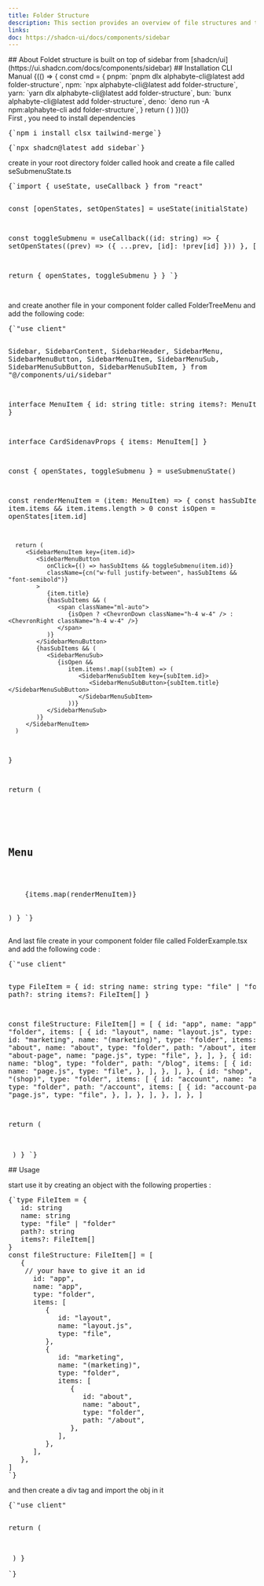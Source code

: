 ```yaml
---
title: Folder Structure
description: This section provides an overview of file structures and their implementation using the FileTree component.
links:
doc: https://shadcn-ui/docs/components/sidebar
---
```


<ComponentPreview name="folder-tree-demo"/>
## About
Foldet structure is built on top of <MdxBadge>sidebar</MdxBadge> from [shadcn/ui](https://ui.shadcn.com/docs/components/sidebar)
## Installation
<CliCodeTabs>
<TabsList>
  <TabsTrigger value="cli">CLI</TabsTrigger>
  <TabsTrigger value="manual">Manual</TabsTrigger>
</TabsList>
<TabsContent value="cli">
<CliCodeTabs>
  {(() => {
    const cmd = {
      pnpm: `pnpm dlx alphabyte-cli@latest add folder-structure`,
      npm: `npx alphabyte-cli@latest add folder-structure`,
      yarn: `yarn dlx alphabyte-cli@latest add folder-structure`,
      bun: `bunx alphabyte-cli@latest add folder-structure`,
      deno: `deno run -A npm:alphabyte-cli add folder-structure`,
    }
    return (
      <CodeCommands
        __pnpm__={cmd.pnpm}
        __npm__={cmd.npm}
        __yarn__={cmd.yarn}
        __bun__={cmd.bun}
        __deno__={cmd.deno}
      />
    )
  })()}
</CliCodeTabs>
</TabsContent>
<TabsContent value="manual">
<div className="not-prose md:px-0 px-4">
<Step>
<StepItem title="Install dependencies">
First , you need to install dependencies
<Pre className="language-bash">
{`npm i install clsx tailwind-merge`}
</Pre>
<Pre className="language-bash">
{`npx shadcn@latest add sidebar`}
</Pre>
</StepItem>
  <StepItem title="Create utils.ts"> 
  <ComponentUtilsText/>
  <ComponentUtils/>
  </StepItem>
<StepItem title="Create the hook">
create in your root directory folder called <MdxBadge>hook</MdxBadge> and create a file called <MdxBadge>seSubmenuState.ts </MdxBadge>
<Pre className="language-typescript" folderPath="hooks/use-submenu-state.ts">
{`import { useState, useCallback } from "react"

   const [openStates, setOpenStates] = useState(initialState)

const toggleSubmenu = useCallback((id: string) => {
setOpenStates((prev) => ({ ...prev, [id]: !prev[id] }))
}, [])

return { openStates, toggleSubmenu }
}
`}

</Pre>
</StepItem>
<StepItem title="Create Folder-Tree Component">
<ComponentSource name="folder-tree-demo" />
</StepItem>
<StepItem title="Create folder menu">
and create another file in your <MdxBadge>component</MdxBadge> folder called <MdxBadge>FolderTreeMenu</MdxBadge> and add the following code:
<CodeBlockWrapper>
<Pre className="language-typescript" folderPath="components/FolderTreeMenu.tsx">
{`"use client"


  Sidebar,
  SidebarContent,
  SidebarHeader,
  SidebarMenu,
  SidebarMenuButton,
  SidebarMenuItem,
  SidebarMenuSub,
  SidebarMenuSubButton,
  SidebarMenuSubItem,
} from "@/components/ui/sidebar"

interface MenuItem {
id: string
title: string
items?: MenuItem[]
}

interface CardSidenavProps {
items: MenuItem[]
}

   const { openStates, toggleSubmenu } = useSubmenuState()

const renderMenuItem = (item: MenuItem) => {
const hasSubItems = item.items && item.items.length > 0
const isOpen = openStates[item.id]

      return (
         <SidebarMenuItem key={item.id}>
            <SidebarMenuButton
               onClick={() => hasSubItems && toggleSubmenu(item.id)}
               className={cn("w-full justify-between", hasSubItems && "font-semibold")}
            >
               {item.title}
               {hasSubItems && (
                  <span className="ml-auto">
                     {isOpen ? <ChevronDown className="h-4 w-4" /> : <ChevronRight className="h-4 w-4" />}
                  </span>
               )}
            </SidebarMenuButton>
            {hasSubItems && (
               <SidebarMenuSub>
                  {isOpen &&
                     item.items!.map((subItem) => (
                        <SidebarMenuSubItem key={subItem.id}>
                           <SidebarMenuSubButton>{subItem.title}</SidebarMenuSubButton>
                        </SidebarMenuSubItem>
                     ))}
               </SidebarMenuSub>
            )}
         </SidebarMenuItem>
      )

}

return (

<Sidebar className="w-64 rounded-lg border bg-card text-card-foreground shadow-sm">
  <SidebarHeader className="px-4 py-2">
    <h2 className="text-lg font-semibold">Menu</h2>
  </SidebarHeader>
  <SidebarContent>
    <SidebarMenu>{items.map(renderMenuItem)}</SidebarMenu>
  </SidebarContent>
</Sidebar>
) } `}

</Pre>
</CodeBlockWrapper>
</StepItem>
<StepItem title="Create example folder">
And last file create in your <MdxBadge>component</MdxBadge> folder file called <MdxBadge>FolderExample.tsx</MdxBadge> and add the following code :
<CodeBlockWrapper>
<Pre className="language-typescript" folderPath="components/FolderExample.tsx">
{`"use client"


type FileItem = {
id: string
name: string
type: "file" | "folder"
path?: string
items?: FileItem[]
}

const fileStructure: FileItem[] = [
{
id: "app",
name: "app",
type: "folder",
items: [
{
id: "layout",
name: "layout.js",
type: "file",
},
{
id: "marketing",
name: "(marketing)",
type: "folder",
items: [
{
id: "about",
name: "about",
type: "folder",
path: "/about",
items: [
{
id: "about-page",
name: "page.js",
type: "file",
},
],
},
{
id: "blog",
name: "blog",
type: "folder",
path: "/blog",
items: [
{
id: "blog-page",
name: "page.js",
type: "file",
},
],
},
],
},
{
id: "shop",
name: "(shop)",
type: "folder",
items: [
{
id: "account",
name: "account",
type: "folder",
path: "/account",
items: [
{
id: "account-page",
name: "page.js",
type: "file",
},
],
},
],
},
],
},
]

   return (
      <div className="flex items-center justify-center ">
         <FolderTree items={fileStructure} />
      </div>
   )
} 
`}
</Pre>
</CodeBlockWrapper>
</StepItem>
<StepItem title="Be comfortable to use it and make it yours"/>
</Step>
</div>
</TabsContent>
</CliCodeTabs>
## Usage

<div className="not-prose space space-y-4">
<p className="text-base">
start use it by creating an object with the following properties :
</p>
<Pre className="language-typescript">
{`type FileItem = {
   id: string
   name: string
   type: "file" | "folder"
   path?: string
   items?: FileItem[]
}
const fileStructure: FileItem[] = [
   {
    // your have to give it an id
      id: "app",
      name: "app",
      type: "folder",
      items: [
         {
            id: "layout",
            name: "layout.js",
            type: "file",
         },
         {
            id: "marketing",
            name: "(marketing)",
            type: "folder",
            items: [
               {
                  id: "about",
                  name: "about",
                  type: "folder",
                  path: "/about",
               },
            ],
         },
      ],
   },
]
`}
</Pre>
<p className="text-base">
and then create a <MdxBadge>div tag</MdxBadge> and import  the obj in it
</p>
<Pre className="language-typescript" folderPath="components/FolderTreeExample.tsx">
{`"use client"

   return (
      <div className="flex items-center justify-center ">
         <FolderTree items={fileStructure} />
      </div>
   )
}  
`}
</Pre>
</div

>
